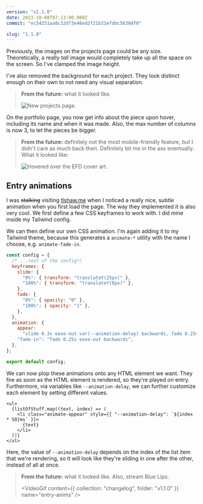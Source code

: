 ```yaml
---
version: "v1.1.0"
date: 2023-10-08T07:13:00.000Z
commit: "ec54251aa8c32df3e46ed2f21b31efdbc5630df0"

slug: "1.1.0"
---
```



Previously, the images on the projects page could be any size. Theoretically, a really _tall_ image would completely take up all the space on the screen. So I've clamped the image height.

I've also removed the background for each project. They look distinct enough on their own to not need any visual separation.

> **From the future:** what it looked like.
>
> ![New projects page.](./v1.1.0-projects.png)

On the portfolio page, you now get info about the piece upon hover, including its name and when it was made. Also, the max number of columns is now 3, to let the pieces be bigger.

> **From the future:** definitely not the most mobile-friendly feature, but I didn't care as much back then. Definitely bit me in the ass eventually. What it looked like:
>
> ![Hovered over the EFD cover art.](./portfolio-hover.png)

## Entry animations

I was ~~stalking~~ visiting [tlshaw.me](https://tlshaw.me) when I noticed a really nice, subtle animation when you first load the page. The way they implemented it is also very cool. We first define a few CSS keyframes to work with. I did mine inside my Tailwind config.

We can then define our own CSS animation. I'm again adding it to my Tailwind theme, because this generates a `animate-*` utility with the name I choose, e.g. `animate-fade-in`.

```js
const config = {
  /* ...rest of the config*/
  keyframes: {
    slide: {
      "0%": { transform: "translateY(25px)" },
      "100%": { transform: "translateY(0px)" },
    },
    fade: {
      "0%": { opacity: "0" },
      "100%": { opacity: "1" },
    },
  },
  animation: {
    appear:
      "slide 0.3s ease-out var(--animation-delay) backwards, fade 0.25s ease-out var(--animation-delay) backwards",
    "fade-in": "fade 0.25s ease-out backwards",
  },
};

export default config;
```

We can now plop these animations onto any HTML element we want. They fire as soon as the HTML element is rendered, so they're played on entry. Furthermore, via variables like `--animation-delay`, we can further customize each element by setting different values.

```tsx
<ul>
  {listOfStuff.map((text, index) => (
    <li class="animate-appear" style={{ "--animation-delay": `${index * 50}ms` }}>
      {text}
    </li>
  ))}
</ul>
```

Here, the value of `--animation-delay` depends on the index of the list item that we're rendering, so it will look like they're sliding in one after the other, instead of all at once.

> **From the future:** what it looked like. Also, stream Blue Lips.
>
> <VideoGif content={{ collection: "changelog", folder: "v1.1.0" }} name="entry-anims" />
